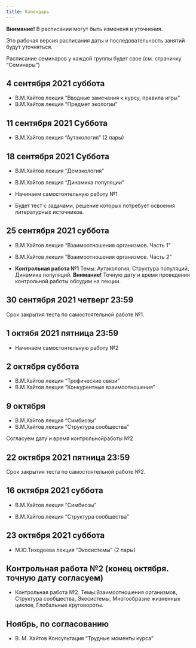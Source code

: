 ```yaml
---
title: Календарь
---
```


**Внимание!** В расписании могут быть измененя и уточнения.

Это рабочая версия расписания даты и последовательность занятий будут уточняться.


Расписание семинаров у каждой группы будет свое (см. страничку "Семинары")

<!-- Версия для биотехнологов -->
<!-- ## 13 февраля Суббота -->
<!-- - Лекция "Предмет экологии" -->

<!-- ## 15-20 февраля -->

<!-- - Лекция "Аутэкология"  -->
<!-- - Лекция "Структура популяций"  -->

<!-- ## 22-27 февраля -->

<!-- - Лекция "Динамика популяций" -->
<!-- - Лекция "Многообразие взаимоотношений организмов. Трофические связи" -->


<!-- - **Контрольная работа №1.** Темы: Аутэкология, Структура популяций, Динамика популяций. -->

<!-- **Внимание!** Точную дату и время проведеиня контрольной работы обсудим на лекции. -->


<!-- ## 1-6 марта  -->

<!-- - Лекция "Конкурентные взаимоотношения" -->

<!-- - Лекция "Симбиозы" -->



<!-- ## 9-13 марта -->

<!-- - Лекция "Структура и динамиа экосистем" -->

<!-- - **Контрольная работа №2.** Темы:Взаимоотношения организмов, Структура сообщества, Экосистемы. -->


<!-- ## 15-20 марта -->

<!-- - Семинар 1.     -->
<!-- - Семинар 2. -->

<!-- - Консультация: "Трудные моменты курса" (по согласованию с группой) -->



<!-- Версия для биологов -->
## 4 сентября 2021	суббота
- В.М.Хайтов лекция "Вводные замечания к курсу, правила игры" 
- В.М.Хайтов лекция "Предмет экологии"

## 11 сентября 2021	Суббота
- В.М.Хайтов лекция "Аутэкология" (2 пары)

## 18 сентября 2021	Суббота

- В.М.Хайтов лекция "Демэкология"
- В.М.Хайтов лекция "Динамика популяции"

- Начинаем самостоятельную работу №1
- Будет тест с задачами, решение которых потребует освоения литературных источников.


## 25 сентября 2021	суббота

- В.М.Хайтов лекция "Взаимоотношения организмов. Часть 1"
- В.М.Хайтов лекция "Взаимоотношения организмов. Часть 2"



- **Контрольная работа №1** Темы: Аутэкология, Структура популяций, Динамика популяций.
**Внимание!** Точную дату и время проведения контрольной работы обсудим на лекции.


## 30 сентября 2021 четверг 23:59

Срок закрытия теста по самостоятельной работе №1.


## 1 октябя 2021	пятница 23:59

- Начинаем самостоятельную работу №2



## 2 октября суббота

- В.М.Хайтов лекция "Трофические связи"
- В.М.Хайтов лекция "Конкурентные взаимоотношения"


## 9 октября 


- В.М.Хайтов лекция "Симбиозы"
- В.М.Хайтов лекция "Структура сообщества"


<!-- - **Контрольная работа №2.** -->

Согласуем дату и время контрольнойработы №2


##  22 октября 2021 пятница 23:59

Срок закрытия теста по самостоятельной работе №2.


## 16  октября 2021 суббота

- В.М.Хайтов лекция "Симбиозы"

- В.М.Хайтов лекция "Структура сообщества"


## 23 октября 2021 суббота

- М.Ю.Тиходеева лекция "Экосистемы" (2 пары)


## Контрольная работа №2 (конец октября. точную дату согласуем)
- Контрольная работа №2. Темы:Взаимоотношения организмов, Структура сообщества, Экосистемы, Многообразие жизненных циклов, Глобальные круговороты.




## Ноябрь, по согласованию
- В. М. Хайтов Консультация "Трудные моменты курса"




